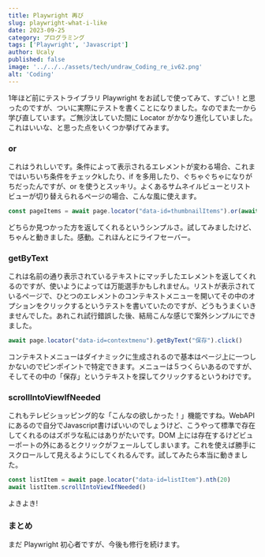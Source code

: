 ```yaml
---
title: Playwright 再び
slug: playwright-what-i-like
date: 2023-09-25
category: プログラミング
tags: ['Playwright', 'Javascript']
author: Ucaly
published: false
image: '../../../assets/tech/undraw_Coding_re_iv62.png'
alt: 'Coding'
---
```


1年ほど前にテストライブラリ Playwright をお試しで使ってみて、すごい！と思ったのですが、ついに実際にテストを書くことになりました。なのでまた一から学び直しています。ご無沙汰していた間に Locator がかなり進化していました。これはいいな、と思った点をいくつか挙げてみます。

### or

これはうれしいです。条件によって表示されるエレメントが変わる場合、これまではいちいち条件をチェックkしたり、if を多用したり、ぐちゃぐちゃになりがちだったんですが、or を使うとスッキリ。よくあるサムネイルビューとリストビューが切り替えられるページの場合、こんな風に使えます。

```js
const pageItems = await page.locator("data-id=thumbnailItems").or(await page.locator("data-id=listItems"))
```

どちらか見つかった方を返してくれるというシンプルさ。試してみましたけど、ちゃんと動きました。感動。これほんとにライフセーバー。


### getByText

これは名前の通り表示されているテキストにマッチしたエレメントを返してくれるのですが、使いようによっては万能選手かもしれません。リストが表示されているページで、ひとつのエレメントのコンテキストメニューを開いてその中のオプションをクリックするというテストを書いていたのですが、どうもうまくいきませんでした。あれこれ試行錯誤した後、結局こんな感じで案外シンプルにできました。

```js
await page.locator("data-id=contextmenu").getByText("保存").click()

```
コンテキストメニューはダイナミックに生成されるので基本はページ上に一つしかないのでピンポイントで特定できます。メニューは５つくらいあるのですが、そしてその中の「保存」というテキストを探してクリックするというわけです。


### scrollIntoViewIfNeeded

これもテレビショッピング的な「こんなの欲しかった！」機能ですね。WebAPI にあるので自分でJavascript書けばいいのでしょうけど、こうやって標準で存在してくれるのはズボラな私にはありがたいです。DOM 上には存在するけどビューポートの外にあるとクリックがフェールしてしまいます。これを使えば勝手にスクロールして見えるようにしてくれるんです。試してみたら本当に動きました。


```js
const listItem = await page.locator("data-id=listItem").nth(20)
await listItem.scrollIntoViewIfNeeded()
```

よきよき!

### まとめ

まだ Playwright 初心者ですが、今後も修行を続けます。

